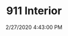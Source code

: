---
width: 1333
height: 2000
title: 911 Interior
description: Modified 911 interior at the SMC open house.
date: 2/27/2020 4:43:00 PM
cameraMake: Sony
cameraModel: ILCE-7M3
lens: ZEISS Batis 1.8/85
settingsfStop: f/6.3
settingsISO: ISO 1600
settingsShutter: 1/100
settingsFocalLength: 85 mm
---